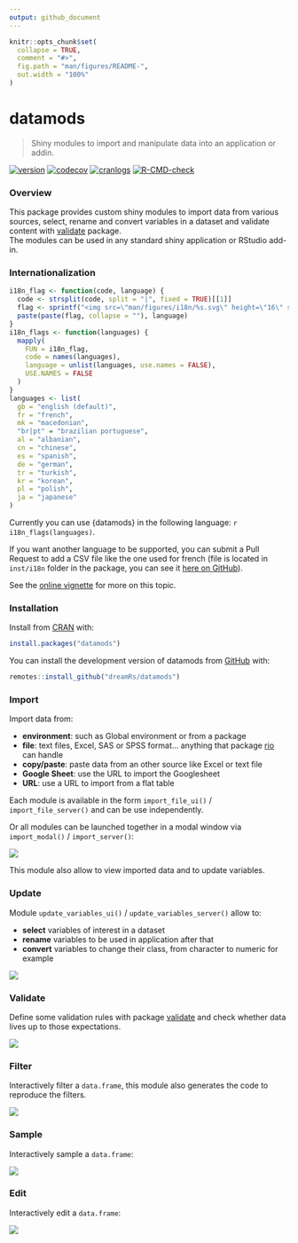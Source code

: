 ```yaml
---
output: github_document
---
```


<!-- README.md is generated from README.Rmd. Please edit that file -->

```r
knitr::opts_chunk$set(
  collapse = TRUE,
  comment = "#>",
  fig.path = "man/figures/README-",
  out.width = "100%"
)
```

# datamods

> Shiny modules to import and manipulate data into an application or addin.

<!-- badges: start -->
[![version](http://www.r-pkg.org/badges/version/datamods)](https://CRAN.R-project.org/package=datamods)
[![codecov](https://app.codecov.io/gh/dreamRs/datamods/branch/master/graphs/badge.svg)](https://app.codecov.io/gh/dreamRs/datamods)
[![cranlogs](https://cranlogs.r-pkg.org/badges/datamods)](https://cran.r-project.org/package=datamods)
[![R-CMD-check](https://github.com/dreamRs/datamods/actions/workflows/R-CMD-check.yaml/badge.svg)](https://github.com/dreamRs/datamods/actions/workflows/R-CMD-check.yaml)
<!-- badges: end -->


### Overview

This package provides custom shiny modules to import data from various sources, select, rename and convert variables in a dataset and validate content with [validate](https://github.com/data-cleaning/validate) package.  
The modules can be used in any standard shiny application or RStudio add-in.


### Internationalization

```r
i18n_flag <- function(code, language) {
  code <- strsplit(code, split = "|", fixed = TRUE)[[1]]
  flag <- sprintf("<img src=\"man/figures/i18n/%s.svg\" height=\"16\" style=\"height:16px\"/>", code)
  paste(paste(flag, collapse = ""), language)
}
i18n_flags <- function(languages) {
  mapply(
    FUN = i18n_flag, 
    code = names(languages),
    language = unlist(languages, use.names = FALSE),
    USE.NAMES = FALSE
  )
}
languages <- list(
  gb = "english (default)",
  fr = "french",
  mk = "macedonian",
  "br|pt" = "brazilian portuguese",
  al = "albanian",
  cn = "chinese",
  es = "spanish",
  de = "german",
  tr = "turkish",
  kr = "korean",
  pl = "polish",
  ja = "japanese"
)
```


Currently you can use {datamods} in the following language: `r i18n_flags(languages)`.

If you want another language to be supported, you can submit a Pull Request to add a CSV file like the one used for french (file is located in `inst/i18n` folder in the package, you can see it [here on GitHub](https://github.com/dreamRs/datamods/blob/master/inst/i18n/fr.csv)).

See the [online vignette](https://dreamrs.github.io/datamods/articles/i18n.html) for more on this topic.


### Installation

Install from [CRAN](https://CRAN.R-project.org/package=datamods) with:

```r
install.packages("datamods")
```

You can install the development version of datamods from [GitHub](https://github.com/dreamRs/datamods) with:

```r
remotes::install_github("dreamRs/datamods")
```


### Import

Import data from:

* **environment**: such as Global environment or from a package
* **file**: text files, Excel, SAS or SPSS format... anything that package [rio](https://github.com/gesistsa/rio#supported-file-formats) can handle
* **copy/paste**: paste data from an other source like Excel or text file
* **Google Sheet**: use the URL to import the Googlesheet
* **URL**: use a URL to import from a flat table

Each module is available in the form `import_file_ui()` / `import_file_server()` and can be use independently.

Or all modules can be launched together in a modal window via `import_modal()` / `import_server()`:

![](man/figures/datamods-modal.png)

This module also allow to view imported data and to update variables.


### Update

Module `update_variables_ui()` / `update_variables_server()` allow to:

* **select** variables of interest in a dataset
* **rename** variables to be used in application after that
* **convert** variables to change their class, from character to numeric for example

![](man/figures/datamods-update.png)


### Validate

Define some validation rules with package [validate](https://github.com/data-cleaning/validate) and check whether data lives up to those expectations.

![](man/figures/datamods-validation.png)


### Filter

Interactively filter a `data.frame`, this module also generates the code to reproduce the filters.

![](man/figures/datamods-filter.png)


### Sample

Interactively sample a `data.frame`:

![](man/figures/datamods-sample.png)

### Edit

Interactively edit a `data.frame`:

![](man/figures/datamods-edit-data.png)

